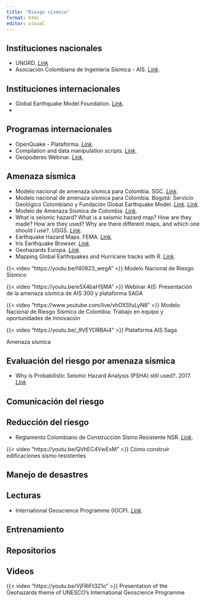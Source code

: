 ```yaml
---
title: "Riesgo sísmico"
format: html
editor: visual
---
```


## Instituciones nacionales

-   UNGRD. [*Link*](https://portal.gestiondelriesgo.gov.co/)
-   Asociación Colombiana de Ingeniería Sísmica - AIS. [*Link*](https://asosismica.org.co/).

## Instituciones internacionales

-   Global Earthquake Model Foundation. [*Link*](https://www.globalquakemodel.org/).
-   

## Programas internacionales

-   OpenQuake - Plataforma. [*Link*](https://platform.openquake.org/).
-   Compilation and data manipulation scripts. [*Link*](https://github.com/OpenDRR/model-factory).
-   Geopoderes Webinar. [*Link*](http://www.geopoderes.com/webinars/).

## Amenaza sísmica

-   Modelo nacional de amenaza sísmica para Colombia. SGC. [*Link*](https://libros.sgc.gov.co/index.php/editorial/catalog/book/38#:~:text=En%20el%20modelo%2C%20la%20sismicidad,procedimiento%20propuesto%20por%20los%20autores.).
-   Modelo nacional de amenaza sísmica para Colombia. Bogotá: Servicio Geológico Colombiano y Fundación Global Earthquake Model. [*Link*](https://libros.sgc.gov.co/index.php/editorial/catalog/book/38). [*Link*](https://amenazasismica.sgc.gov.co/).
-   Modelo de Amenaza Sísmica de Colombia. [*Link*](https://amenazasismica.sgc.gov.co/).
-   What is seismic hazard? What is a seismic hazard map? How are they made? How are they used? Why are there different maps, and which one should I use?. USGS. [*Link*](https://www.usgs.gov/faqs/what-seismic-hazard-what-seismic-hazard-map-how-are-they-made-how-are-they-used-why-are-there).
-   Earthquake Hazard Maps. FEMA. [Link](https://www.fema.gov/es/emergency-managers/risk-management/earthquake/hazard-maps).
-   Iris Earthquake Browser. [*Link*](http://ds.iris.edu/ieb/index.html?).
-   Geohazards Europa. [*Link*](https://geohazards-tep.eu/#!).
-   Mapping Global Earthquakes and Hurricane tracks with R. [*Link*](http://david-lallemant.com/mapping-global-earthquakes-and-hurricane-tracks-with-r-2/).

::: {layout-ncol="2"}
{{< video "https://youtu.be/f40923_wegA" >}} Modelo Nacional de Riesgo Sísmico

{{< video "https://youtu.be/e5X4baH1jMA" >}} Webinar AIS: Presentación de la amenaza sísmica de AIS 300 y plataforma SAGA

{{< video "https://www.youtube.com/live/vhOXSfuLyN8" >}} Modelo Nacional de Riesgo Sísmico de Colombia: Trabajo en equipo y oportunidades de innovación

{{< video "https://youtu.be/_9VEYORBAi4" >}} Plataforma AIS Saga

Amenaza sísmica
:::

## Evaluación del riesgo por amenaza sísmica

-   Why is Probabilistic Seismic Hazard Analysis (PSHA) still used?. 2017. [*Link*](https://www.sciencedirect.com/science/article/pii/S0031920116303016)

## Comunicación del riesgo

## Reducción del riesgo

-   Reglamento Colombiano de Construcción Sismo Resistente NSR. [*Link*](https://www.idrd.gov.co/sitio/idrd/sites/default/files/imagenes/titulo-a-nsr-100.pdf).

::: {layout-ncol="2"}
{{< video "https://youtu.be/QVhEC4VwExM" >}} Cómo construir edificaciones sismo resistentes
:::

## Manejo de desastres

## Lecturas

-   International Geoscience Programme (IGCP). [*Link*](https://en.unesco.org/international-geoscience-programme).

## **Entrenamiento**

## Repositorios

## Videos

::: {layout-ncol="2"}
{{< video "https://youtu.be/VjFRiFt321o" >}} Presentation of the Geohazards theme of UNESCO’s International Geoscience Programme
:::